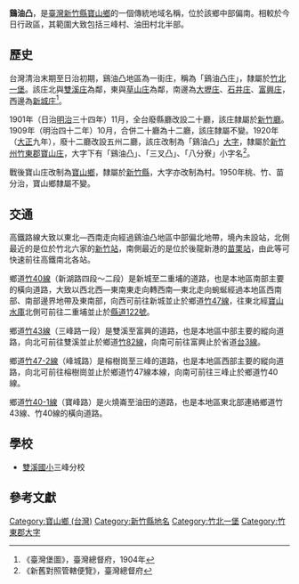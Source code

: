 {{noteTA|1=zh-hant:庄; zh-hans:庄;}}
'''鷄油凸'''，是[[臺灣|臺灣]][[新竹縣|新竹縣]][[寶山鄉_(台灣)|寶山鄉]]的一個傳統地域名稱，位於該鄉中部偏南。相較於今日行政區，其範圍大致包括三峰村、油田村北半部。

==歷史==
台灣清治末期至日治初期，鷄油凸地區為一街庄，稱為「鷄油凸庄」，隸屬於[[竹北一堡|竹北一堡]]。該庄北與[[雙溪_(新竹縣)|雙溪庄]]為鄰，東與[[寶山_(大字)|草山庄]]為鄰，南邊為[[大壢庄|大壢庄]]、[[石井庄|石井庄]]、[[富興庄|富興庄]]，西邊為[[新城_(新竹縣寶山鄉)|新城庄]]<ref>《臺灣堡圖》，臺灣總督府，1904年</ref>。

1901年（日治[[明治|明治]]三十四年）11月，全台廢縣廳改設二十廳，該庄隸屬於[[新竹廳|新竹廳]]。1909年（明治四十二年）10月，合併二十廳為十二廳，該庄隸屬不變。1920年（[[大正|大正]]九年），廢十二廳改設五州二廳，該庄改制為「鷄油凸」[[大字|大字]]，隸屬於[[新竹州|新竹州]][[竹東郡|竹東郡]][[寶山庄|寶山庄]]，大字下有「鷄油凸」、「三叉凸」、「八分寮」小字名<ref>《新舊對照管轄便覽》，臺灣總督府</ref>。

戰後寶山庄改制為[[寶山鄉_(台灣)|寶山鄉]]，隸屬於[[新竹縣|新竹縣]]，大字亦改制為村。1950年桃、竹、苗分治，寶山鄉隸屬不變。

==交通==
高鐵路線大致以東北—西南走向經過鷄油凸地區中部偏北地帶，境內未設站，北側最近的是位於竹北六家的[[高鐵新竹站|新竹站]]，南側最近的是位於後龍新港的[[高鐵苗栗站|苗栗站]]，由此等可快速前往高鐵南北各站。

鄉道[[竹40線|竹40線]]（新湖路四段～二段）是新城至二重埔的道路，也是本地區南部主要的橫向道路，大致以西北西—東南東走向轉西南—東北走向蜿蜒經過本地區西南部、南部邊界地帶及東南部，向西可前往新城並止於鄉道[[竹47線|竹47線]]，往東北經[[寶山水庫|寶山水庫]]北側可前往二重埔並止於[[縣道122號|縣道122號]]。

鄉道[[竹43線|竹43線]]（三峰路一段）是雙溪至富興的道路，也是本地區中部主要的縱向道路，向北可前往雙溪並止於鄉道[[竹82線|竹82線]]，向南可前往富興止於省道[[台3線|台3線]]。

鄉道[[竹47-2線|竹47-2線]]（峰城路）是榕樹崗至三峰的道路，也是本地區西部主要的縱向道路，向北可前往榕樹崗並止於鄉道竹47線本線，向南可前往三峰止於鄉道竹40線。

鄉道[[竹40-1線|竹40-1線]]（寶峰路）是火燒崙至油田的道路，也是本地區東北部連絡鄉道竹43線、竹40線的橫向道路。

==學校==
*[[雙溪國小|雙溪國小]]三峰分校

==參考文獻==
{{reflist}}

{{竹東郡}}

[[Category:寶山鄉_(台灣)|Category:寶山鄉 (台灣)]]
[[Category:新竹縣地名|Category:新竹縣地名]]
[[Category:竹北一堡|Category:竹北一堡]]
[[Category:竹東郡大字|Category:竹東郡大字]]